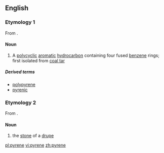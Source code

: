 ==English==
{{wikipedia}}
===Etymology 1===
From {{confix|pyr|ene}}.

====Noun====
{{en-noun}}

# {{context|chemistry|lang=en}} A [[polycyclic]] [[aromatic]] [[hydrocarbon]] containing four fused [[benzene]] rings; first isolated from [[coal tar]]

=====Derived terms=====
* [[polypyrene]]
* [[pyrenic]]

===Etymology 2===
From {{etyl|grc|en}} {{term|πυρήν||fruit stone|lang=grc}}.

====Noun====
{{en-noun}}

# {{context|botany|lang=en}} the [[stone]] of a [[drupe]]

[[pl:pyrene]]
[[vi:pyrene]]
[[zh:pyrene]]